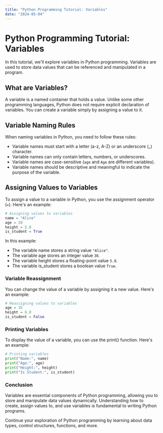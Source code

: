 ```yaml
---
title: "Python Programming Tutorial: Variables"
date: "2024-05-04"
---
```


# Python Programming Tutorial: Variables

In this tutorial, we'll explore variables in Python programming. Variables are used to store data values that can be referenced and manipulated in a program.

## What are Variables?

A variable is a named container that holds a value. Unlike some other programming languages, Python does not require explicit declaration of variables. You can create a variable simply by assigning a value to it.

## Variable Naming Rules

When naming variables in Python, you need to follow these rules:

- Variable names must start with a letter (a-z, A-Z) or an underscore (_) character.
- Variable names can only contain letters, numbers, or underscores.
- Variable names are case-sensitive (`age` and `Age` are different variables).
- Variable names should be descriptive and meaningful to indicate the purpose of the variable.

## Assigning Values to Variables

To assign a value to a variable in Python, you use the assignment operator (`=`). Here's an example:

```python
# Assigning values to variables
name = "Alice"
age = 30
height = 5.8
is_student = True
```
In this example:

- The variable name stores a string value `"Alice"`.
- The variable age stores an integer value `30`.
- The variable height stores a floating-point value `5.8`.
- The variable is_student stores a boolean value `True`.
### Variable Reassignment
You can change the value of a variable by assigning it a new value. Here's an example:

```python
# Reassigning values to variables
age = 35
height = 6.0
is_student = False
```
### Printing Variables
To display the value of a variable, you can use the print() function. Here's an example:

```python
# Printing variables
print("Name:", name)
print("Age:", age)
print("Height:", height)
print("Is Student:", is_student)
```
### Conclusion
Variables are essential components of Python programming, allowing you to store and manipulate data values dynamically. Understanding how to create, assign values to, and use variables is fundamental to writing Python programs.

Continue your exploration of Python programming by learning about data types, control structures, functions, and more.
